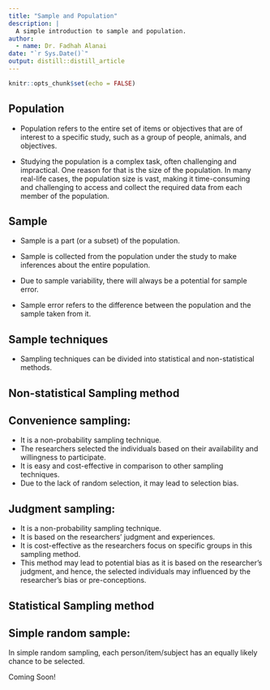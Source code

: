 ```yaml
---
title: "Sample and Population"
description: |
  A simple introduction to sample and population. 
author:
  - name: Dr. Fadhah Alanai
date: "`r Sys.Date()`"
output: distill::distill_article
---
```


```r
knitr::opts_chunk$set(echo = FALSE)
```

## Population 
- Population refers to the entire set of items or objectives that are of interest to a specific study, such as a group of people,
animals, and objectives. 

- Studying the population is a complex task, often challenging and impractical. One reason for that is the size of the 
population. In many real-life cases, the population size is vast, making it time-consuming and challenging to access and collect the required data
from each member of the population. 


## Sample

- Sample is a part (or a subset) of the population. 

- Sample is collected from the population under the study to make inferences about the entire population. 

- Due to sample variability, there will always be a potential for sample error. 

- Sample error refers to the difference between the population and the sample taken from it. 

## Sample techniques

- Sampling techniques can be divided into statistical and non-statistical methods. 

## Non-statistical Sampling method 

## Convenience sampling: 

- It is a non-probability sampling technique. 
- The researchers selected the individuals based on their availability and willingness to participate. 
- It is easy and cost-effective in comparison to other sampling techniques. 
- Due to the lack of random selection, it may lead to selection bias. 

## Judgment sampling:

- It is a non-probability sampling technique. 
- It is based on the researchers' judgment and experiences. 
- It is cost-effective as the researchers focus on specific groups in this sampling method. 
- This method may lead to potential bias as it is based on the researcher's judgment, and hence, the selected individuals may influenced by the researcher's bias or pre-conceptions.  


## Statistical Sampling method 

## Simple random sample: 
In simple random sampling, each person/item/subject has an equally likely chance to be selected. 

Coming Soon!
 





